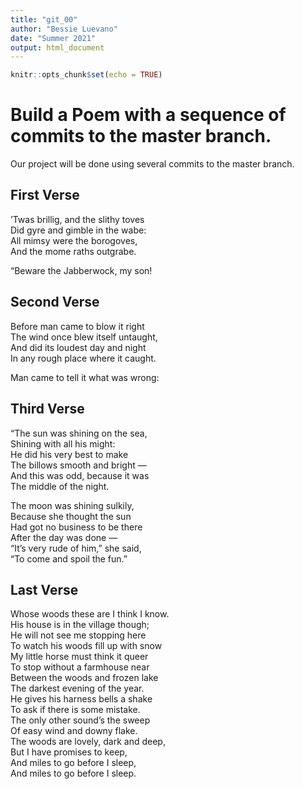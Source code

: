 ```yaml
---
title: "git_00"
author: "Bessie Luevano"
date: "Summer 2021"
output: html_document
---
```


```r
knitr::opts_chunk$set(echo = TRUE)
```
# Build a Poem with a sequence of commits to the master branch.
Our project will be done using several commits to the master branch.
<!-- Do not modify or change any text in "!--" bracketed areas such as this --- these are instructions to
you, if you change any of this the git program will notice it and compromise your git merging strategy !-->

## First Verse 
’Twas brillig, and the slithy toves    
      Did gyre and gimble in the wabe:  
All mimsy were the borogoves,  
      And the mome raths outgrabe.  
  
“Beware the Jabberwock, my son!  

## Second Verse
Before man came to blow it right   
     The wind once blew itself untaught,  
And did its loudest day and night  
     In any rough place where it caught.  
   
Man came to tell it what was wrong:  

## Third Verse
"The sun was shining on the sea,  
      Shining with all his might:  
He did his very best to make  
      The billows smooth and bright —  
And this was odd, because it was  
      The middle of the night.  
  
The moon was shining sulkily,  
      Because she thought the sun  
Had got no business to be there  
      After the day was done —  
"It's very rude of him," she said,  
      "To come and spoil the fun."  
  
## Last Verse
Whose woods these are I think I know.  
His house is in the village though;  
He will not see me stopping here  
To watch his woods fill up with snow   
My little horse must think it queer  
To stop without a farmhouse near  
Between the woods and frozen lake  
The darkest evening of the year.  
He gives his harness bells a shake  
To ask if there is some mistake.  
The only other sound’s the sweep  
Of easy wind and downy flake.  
The woods are lovely, dark and deep,  
But I have promises to keep,  
And miles to go before I sleep,  
And miles to go before I sleep.  
  